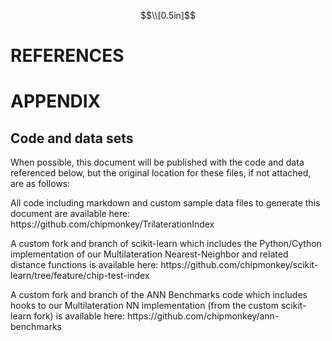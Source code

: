 $$\\[0.5in]$$

\centering

# REFERENCES {-}

\justifying

::: {#refs}
:::

\newpage
\centering

# APPENDIX {.unlisted .unnumbered}

\justifying

## Code and data sets {.unlisted .unnumbered}

When possible, this document will be published with the code and data referenced below, but the original location for these files, if not attached, are as follows:

All code including markdown and custom sample data files to generate this document are available here: https://github.com/chipmonkey/TrilaterationIndex

A custom fork and branch of scikit-learn which includes the Python/Cython implementation of our Multilateration Nearest-Neighbor and related distance functions is available here: https://github.com/chipmonkey/scikit-learn/tree/feature/chip-test-index

A custom fork and branch of the ANN Benchmarks code which includes hooks to our Multilateration NN implementation (from the custom scikit-learn fork) is available here: https://github.com/chipmonkey/ann-benchmarks
